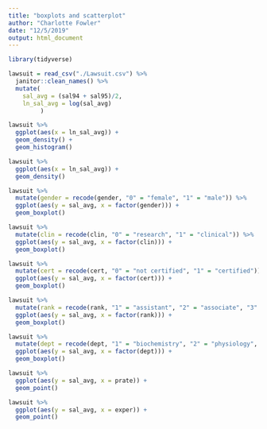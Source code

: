 ```yaml
---
title: "boxplots and scatterplot"
author: "Charlotte Fowler"
date: "12/5/2019"
output: html_document
---
```


```r
library(tidyverse)
```




```r
lawsuit = read_csv("./Lawsuit.csv") %>% 
  janitor::clean_names() %>% 
  mutate(
    sal_avg = (sal94 + sal95)/2, 
    ln_sal_avg = log(sal_avg)
         )
```

```r
lawsuit %>% 
  ggplot(aes(x = ln_sal_avg)) + 
  geom_density() + 
  geom_histogram()
```
```r
lawsuit %>% 
  ggplot(aes(x = ln_sal_avg)) + 
  geom_density()
```


```r
lawsuit %>% 
  mutate(gender = recode(gender, "0" = "female", "1" = "male")) %>% 
  ggplot(aes(y = sal_avg, x = factor(gender))) + 
  geom_boxplot()
```

```r
lawsuit %>% 
  mutate(clin = recode(clin, "0" = "research", "1" = "clinical")) %>%
  ggplot(aes(y = sal_avg, x = factor(clin))) + 
  geom_boxplot()
```

```r
lawsuit %>% 
  mutate(cert = recode(cert, "0" = "not certified", "1" = "certified")) %>%
  ggplot(aes(y = sal_avg, x = factor(cert))) + 
  geom_boxplot()
```
```r
lawsuit %>% 
  mutate(rank = recode(rank, "1" = "assistant", "2" = "associate", "3" = "full professor")) %>%
  ggplot(aes(y = sal_avg, x = factor(rank))) + 
  geom_boxplot()
```


```r
lawsuit %>% 
  mutate(dept = recode(dept, "1" = "biochemistry", "2" = "physiology", "3" = "genetics", "4" = "pediatrics", "5" = "medicine", "6" = "surgery")) %>%
  ggplot(aes(y = sal_avg, x = factor(dept))) + 
  geom_boxplot()
```


```r
lawsuit %>% 
  ggplot(aes(y = sal_avg, x = prate)) + 
  geom_point()
```


```r
lawsuit %>% 
  ggplot(aes(y = sal_avg, x = exper)) + 
  geom_point()
```

